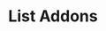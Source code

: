 ---
openapi: get /addons
title: List Addons
description: Retrieve a comprehensive list of all available addons
---